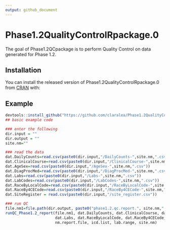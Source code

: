 ```yaml
---
output: github_document
---
```


<!-- README.md is generated from README.Rmd. Please edit that file -->


# Phase1.2QualityControlRpackage.0

<!-- badges: start -->
<!-- badges: end -->

The goal of Phase1.2QCpackage is to perform Quality Control on data generated for Phase 1.2.

## Installation

You can install the released version of Phase1.2QualityControlRpackage.0 from [CRAN](https://CRAN.R-project.org) with:



## Example


```r
devtools::install_github("https://github.com/claralea/Phase1.2QualityControlRPackage.0", subdir="FourCePhase2.1Data", upgrade=FALSE)
## basic example code
```

```r

### enter the following
dir.input = ""
dir.output = ""
site.nm=""

### read the data
dat.DailyCounts=read.csv(paste0(dir.input,"/DailyCounts-",site.nm,".csv"))
dat.ClinicalCourse=read.csv(paste0(dir.input,"/ClinicalCourse-",site.nm,".csv"))
dat.AgeSex=read.csv(paste0(dir.input,"/AgeSex-",site.nm,".csv"))
dat.DiagProcMed=read.csv(paste0(dir.input,"/DiagProcMed-",site.nm,".csv"))
dat.Labs=read.csv(paste0(dir.input,"/Labs-",site.nm,".csv"))
dat.LabCodes=read.csv(paste0(dir.input,"/LabCodes-",site.nm,".csv"))
dat.RaceByLocalCode=read.csv(paste0(dir.input,"/RaceByLocalCode-",site.nm,".csv"))
dat.RaceBy4CECode=read.csv(paste0(dir.input,"/RaceBy4CECode-",site.nm,".csv"))
dat.SiteRegister = read.csv(paste0(dir.input,"/site_register.csv"))

### run QC
file.nm1=file.path(dir.output, paste0("phase1.2.qc.report.", site.nm,".txt"))
runQC_Phase1.2_report(file.nm1, dat.DailyCounts, dat.ClinicalCourse, dat.AgeSex, dat.DiagProcMed,
                      dat.Labs, dat.RaceByLocalCode, dat.RaceBy4CECode, dat.LabCodes,
                      nm.report.file, icd.list, lab.range, site.nm)
```

